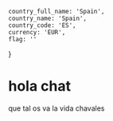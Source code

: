 	country_full_name: 'Spain',
	country_name: 'Spain',
	country_code: 'ES',
	currency: 'EUR',
	flag: ''
}


# hola chat
que tal os va la vida chavales